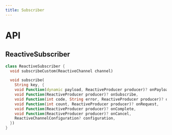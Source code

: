 ```yaml
---
title: Subscriber
---
```


# API

## ReactiveSubscriber

```dart title="Declaration"
class ReactiveSubscriber {
  void subscribeCustom(ReactiveChannel channel)

  void subscribe(
    String key, {
    void Function(dynamic payload, ReactiveProducer producer)? onPayload,
    void Function(ReactiveProducer producer)? onSubscribe,
    void Function(int code, String error, ReactiveProducer producer)? onError,
    void Function(int count, ReactiveProducer producer)? onRequest,
    void Function(ReactiveProducer producer)? onComplete,
    void Function(ReactiveProducer producer)? onCancel,
    ReactiveChannelConfiguration? configuration,
  })
}
```